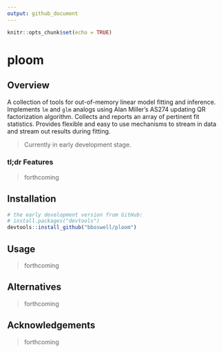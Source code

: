```yaml
---
output: github_document
---
```


```r
knitr::opts_chunk$set(echo = TRUE)
```

# ploom

<!-- [CRAN_Status_Badge]() -->
<!-- [Build Status]() -->
<!-- [AppVeyor Build Status]() -->
<!-- [Coverage Status]() -->

## Overview

A collection of tools for out-of-memory linear model fitting and inference. Implements `lm` and `glm` analogs using Alan Miller's AS274 updating QR factorization algorithm. Collects and reports an array of pertinent fit statistics. Provides flexible and easy to use mechanisms to stream in data and stream out results during fitting.

> Currently in early development stage.

### tl;dr Features

> forthcoming

## Installation

```r
# the early development version from GitHub:
# install.packages("devtools")
devtools::install_github("bboswell/ploom")
```

## Usage

> forthcoming

## Alternatives

> forthcoming

## Acknowledgements

> forthcoming